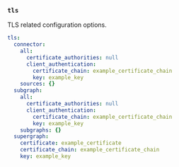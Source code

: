 ### `tls`

TLS related configuration options.



```yaml title="tls"
tls:
  connector:
    all:
      certificate_authorities: null
      client_authentication:
        certificate_chain: example_certificate_chain
        key: example_key
    sources: {}
  subgraph:
    all:
      certificate_authorities: null
      client_authentication:
        certificate_chain: example_certificate_chain
        key: example_key
    subgraphs: {}
  supergraph:
    certificate: example_certificate
    certificate_chain: example_certificate_chain
    key: example_key
```

